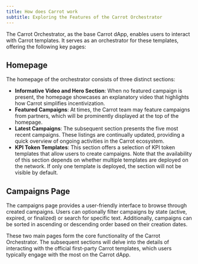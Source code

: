 ```yaml
---
title: How does Carrot work
subtitle: Exploring the Features of the Carrot Orchestrator
---
```


The Carrot Orchestrator, as the base Carrot dApp, enables users to interact with
Carrot templates. It serves as an orchestrator for these templates, offering the
following key pages:

## Homepage

The homepage of the orchestrator consists of three distinct sections:

-   **Informative Video and Hero Section**: When no featured campaign is
    present, the homepage showcases an explanatory video that highlights how
    Carrot simplifies incentivization.
-   **Featured Campaigns**: At times, the Carrot team may feature campaigns from
    partners, which will be prominently displayed at the top of the homepage.
-   **Latest Campaigns**: The subsequent section presents the five most recent
    campaigns. These listings are continually updated, providing a quick
    overview of ongoing activities in the Carrot ecosystem.
-   **KPI Token Templates**: This section offers a selection of KPI token
    templates that allow users to create campaigns. Note that the availability
    of this section depends on whether multiple templates are deployed on the
    network. If only one template is deployed, the section will not be visible
    by default.

## Campaigns Page

The campaigns page provides a user-friendly interface to browse through created
campaigns. Users can optionally filter campaigns by state (active, expired, or
finalized) or search for specific text. Additionally, campaigns can be sorted in
ascending or descending order based on their creation dates.

These two main pages form the core functionality of the Carrot Orchestrator. The
subsequent sections will delve into the details of interacting with the official
first-party Carrot templates, which users typically engage with the most on the
Carrot dApp.

